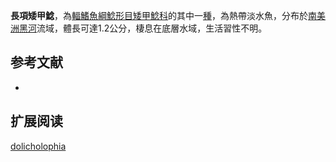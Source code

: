 {{Speciesbox
| name = 長項矮甲鯰
| image = 
| image_width = 250px
| image_caption = 
| status = NE
| status_system = IUCN3.1
| genus = Scoloplax
| species = dolicholophia
| authority = Schaefer, Weitzman & Britski, 1989
| synonyms = 
}}

'''長項矮甲鯰'''，為[[輻鰭魚綱|輻鰭魚綱]][[鯰形目|鯰形目]][[矮甲鯰科|矮甲鯰科]]的其中一[[種|種]]，為熱帶淡水魚，分布於[[南美洲|南美洲]][[黑河|黑河]]流域，體長可達1.2公分，棲息在底層水域，生活習性不明。

==参考文献==
*{{FishBase_species|genus=Scoloplax|species=dolicholophia|year=2014|month=11}}

== 扩展阅读 ==
{{refbegin}}
{{wikispecies-inline|Scoloplax dolicholophia|長項矮甲鯰}}
{{refend}}
{{Taxonbar|from=Q5855193}}

[[Category:矮甲鯰屬|dolicholophia]]